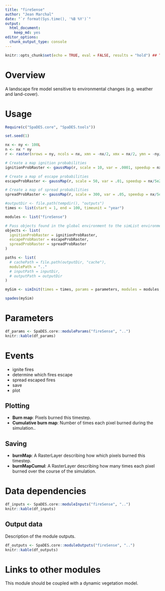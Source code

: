 ```yaml
---
title: "fireSense"
author: "Jean Marchal"
date: "`r format(Sys.time(), '%B %Y')`"
output:
  html_document:
    keep_md: yes
editor_options:
  chunk_output_type: console
---
```


```r
knitr::opts_chunk$set(echo = TRUE, eval = FALSE, results = "hold") ## TODO: use 'eval = TRUE'
```

# Overview

A landscape fire model sensitive to environmental changes (e.g. weather and land-cover).

# Usage

```r
Require(c("SpaDES.core", "SpaDES.tools"))

set.seed(1)

nx <- ny <- 100L
n <- nx * ny
r <- raster(nrows = ny, ncols = nx, xmn = -nx/2, xmx = nx/2, ymn = -ny/2, ymx = ny/2)

# Create a map ignition probabilities
ignitionProbRaster <- gaussMap(r, scale = 10, var = .0001, speedup = nx/5e2, inMemory = TRUE)

# Create a map of escape probabilities
escapeProbRaster <- gaussMap(r, scale = 50, var = .01, speedup = nx/5e2, inMemory = TRUE)

# Create a map of spread probabilities
spreadProbRaster <- gaussMap(r, scale = 300, var = .05, speedup = nx/5e2, inMemory = TRUE)

#outputDir <- file.path(tempdir(), "outputs")
times <- list(start = 1, end = 100, timeunit = "year")

modules <- list("fireSense")

# Pass objects found in the global environment to the simList environment
objects <- list(
  ignitionProbRaster = ignitionProbRaster,
  escapeProbRaster = escapeProbRaster,
  spreadProbRaster = spreadProbRaster
)

paths <- list(
  # cachePath = file.path(outputDir, "cache"),
  modulePath = ".."
  # inputPath = inputDir,
  # outputPath = outputDir
)

mySim <- simInit(times = times, params = parameters, modules = modules, objects = objects, paths = paths)

spades(mySim)
```

# Parameters

```r
df_params <- SpaDES.core::moduleParams("fireSense", "..")
knitr::kable(df_params)
```

# Events

- ignite fires
- determine which fires escape
- spread escaped fires
- save
- plot

## Plotting

- **Burn map**: Pixels burned this timestep.
- **Cumulative burn map**: Number of times each pixel burned during the simulation..

## Saving

- **burnMap**: A RasterLayer describing how which pixels burned this timestep.
- **burnMapCumul**: A RasterLayer describing how many times each pixel burned over the course of the simulation.


# Data dependencies

```r
df_inputs <- SpaDES.core::moduleInputs("fireSense", "..")
knitr::kable(df_inputs)
```

## Output data

Description of the module outputs.

```r
df_outputs <- SpaDES.core::moduleOutputs("fireSense", "..")
knitr::kable(df_outputs)
```

# Links to other modules

This module should be coupled with a dynamic vegetation model.

